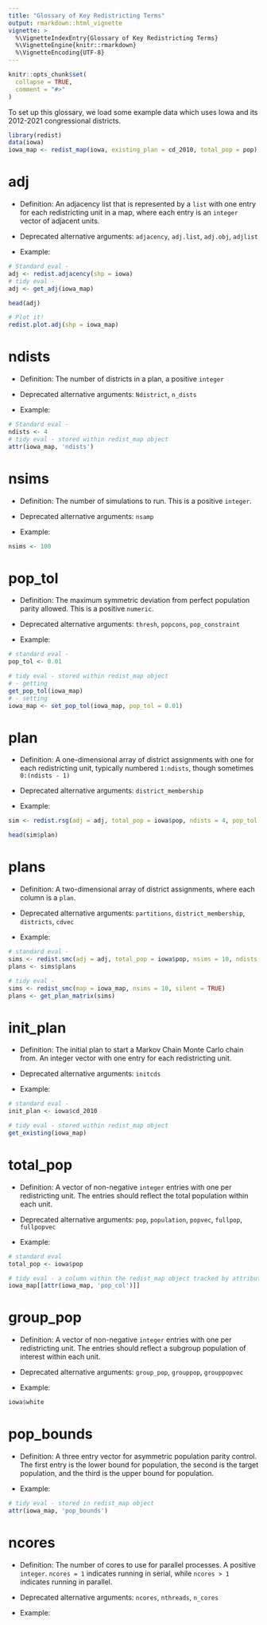 ```yaml
---
title: "Glossary of Key Redistricting Terms"
output: rmarkdown::html_vignette
vignette: >
  %\VignetteIndexEntry{Glossary of Key Redistricting Terms}
  %\VignetteEngine{knitr::rmarkdown}
  %\VignetteEncoding{UTF-8}
---
```


```r
knitr::opts_chunk$set(
  collapse = TRUE,
  comment = "#>"
)
```

To set up this glossary, we load some example data which uses Iowa and its 2012-2021 congressional districts.

```r
library(redist)
data(iowa)
iowa_map <- redist_map(iowa, existing_plan = cd_2010, total_pop = pop)
```

# adj

-   Definition: An adjacency list that is represented by a `list` with one entry for each redistricting unit in a map, where each entry is an `integer` vector of adjacent units.

-   Deprecated alternative arguments: `adjacency`, `adj.list`, `adj.obj`, `adjlist`

-   Example:

```r
# Standard eval - 
adj <- redist.adjacency(shp = iowa)
# tidy eval - 
adj <- get_adj(iowa_map)

head(adj)
```

```r
# Plot it!
redist.plot.adj(shp = iowa_map)
```

# ndists

-   Definition: The number of districts in a plan, a positive `integer`

-   Deprecated alternative arguments: `Ndistrict`, `n_dists`

-   Example:

```r
# Standard eval - 
ndists <- 4
# tidy eval - stored within redist_map object
attr(iowa_map, 'ndists')
```

# nsims

-   Definition: The number of simulations to run. This is a positive `integer`.

-   Deprecated alternative arguments: `nsamp`

-   Example:

```r
nsims <- 100
```

# pop_tol

-   Definition: The maximum symmetric deviation from perfect population parity allowed. This is a positive `numeric`.

-   Deprecated alternative arguments: `thresh`, `popcons`, `pop_constraint`

-   Example:

```r
# standard eval - 
pop_tol <- 0.01

# tidy eval - stored within redist_map object
# - getting
get_pop_tol(iowa_map)
# - setting
iowa_map <- set_pop_tol(iowa_map, pop_tol = 0.01)
```

# plan

-   Definition: A one-dimensional array of district assignments with one for each redistricting unit, typically numbered `1:ndists`, though sometimes `0:(ndists - 1)`

-   Deprecated alternative arguments: `district_membership`

-   Example:

```r
sim <- redist.rsg(adj = adj, total_pop = iowa$pop, ndists = 4, pop_tol = 0.01)

head(sim$plan)
```

# plans

-   Definition: A two-dimensional array of district assignments, where each column is a `plan`.

-   Deprecated alternative arguments: `partitions`, `district_membership`, `districts`, `cdvec`

-   Example:

```r
# standard eval -
sims <- redist.smc(adj = adj, total_pop = iowa$pop, nsims = 10, ndists = 4, silent = TRUE)
plans <- sims$plans

# tidy eval - 
sims <- redist_smc(map = iowa_map, nsims = 10, silent = TRUE)
plans <- get_plan_matrix(sims)
```

# init_plan

-   Definition: The initial plan to start a Markov Chain Monte Carlo chain from. An integer vector with one entry for each redistricting unit.

-   Deprecated alternative arguments: `initcds`

-   Example:

```r
# standard eval - 
init_plan <- iowa$cd_2010

# tidy eval - stored within redist_map object
get_existing(iowa_map)
```

# total_pop

-   Definition: A vector of non-negative `integer` entries with one per redistricting unit. The entries should reflect the total population within each unit.

-   Deprecated alternative arguments: `pop`, `population`, `popvec`, `fullpop`, `fullpopvec`

-   Example:

```r
# standard eval
total_pop <- iowa$pop

# tidy eval - a column within the redist_map object tracked by attributes
iowa_map[[attr(iowa_map, 'pop_col')]]
```

# group_pop

-   Definition: A vector of non-negative `integer` entries with one per redistricting unit. The entries should reflect a subgroup population of interest within each unit.

-   Deprecated alternative arguments: `group_pop`, `grouppop`, `grouppopvec`

-   Example:

```r
iowa$white
```

# pop_bounds

-   Definition: A three entry vector for asymmetric population parity control. The first entry is the lower bound for population, the second is the target population, and the third is the upper bound for population.

-   Example:

```r
# tidy eval - stored in redist_map object
attr(iowa_map, 'pop_bounds')
```

# ncores

-   Definition: The number of cores to use for parallel processes. A positive `integer`. `ncores = 1` indicates running in serial, while `ncores > 1` indicates running in parallel.

-   Deprecated alternative arguments: `ncores`, `nthreads`, `n_cores`

-   Example:

```r

```
